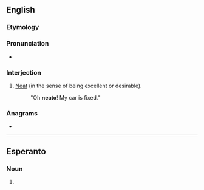 ==English==

===Etymology===
{{suffix|neat|o|lang=en}}

===Pronunciation===
* {{a|GenAm}} {{IPA|/ˈnitoʊ/|[ˈniɾoʊ̯]|lang=en}}

===Interjection===
{{en-interj}}

# {{lb|en|colloquial|slang}} [[neat|Neat]] (in the sense of being excellent or desirable).
#: "Oh '''neato'''! My car is fixed."

===Anagrams===
* {{anagrams|en|Eaton|at one|atone|oaten}}

----

==Esperanto==

===Noun===
{{eo-part}}

# {{eo-form of|ne|ato}}